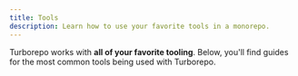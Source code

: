 ```yaml
---
title: Tools
description: Learn how to use your favorite tools in a monorepo.
---
```



Turborepo works with **all of your favorite tooling**. Below, you'll find guides for the most common tools being used with Turborepo.

<Cards>
  <Card title="Biome" href="/docs/guides/tools/biome" />
  <Card title="Docker" href="/docs/guides/tools/docker" />
  <Card title="ESLint" href="/docs/guides/tools/eslint" />
  <Card title="Jest" href="/docs/guides/tools/jest" />
  <Card title="Prisma" href="/docs/guides/tools/prisma" />
  <Card title="Storybook" href="/docs/guides/tools/storybook" />
  <Card title="TypeScript" href="/docs/guides/tools/typescript" />
  <Card title="Vitest" href="/docs/guides/tools/vitest" />
</Cards>
